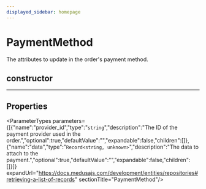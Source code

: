 ```yaml
---
displayed_sidebar: homepage
---
```



# PaymentMethod

The attributes to update in the order's payment method.

## constructor

___

## Properties

<ParameterTypes parameters={[{"name":"provider_id","type":"`string`","description":"The ID of the payment provider used in the order.","optional":true,"defaultValue":"","expandable":false,"children":[]},{"name":"data","type":"`Record<string, unknown>`","description":"The data to attach to the payment.","optional":true,"defaultValue":"","expandable":false,"children":[]}]} expandUrl="https://docs.medusajs.com/development/entities/repositories#retrieving-a-list-of-records" sectionTitle="PaymentMethod"/>
